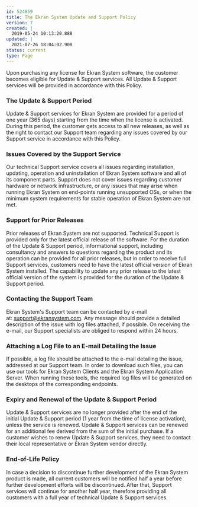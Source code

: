 ---
id: 524859
title: The Ekran System Update and Support Policy
version: 7
created: |
  2019-05-24 10:13:20.888
updated: |
  2021-07-26 18:04:02.908
status: current
type: Page
---

Upon purchasing any license for Ekran System software, the customer becomes eligible for Update & Support services. All Update & Support services will be provided in accordance with this Policy.

### The Update & Support Period

Update & Support services for Ekran System are provided for a period of one year (365 days) starting from the time when the license is activated. During this period, the customer gets access to all new releases, as well as the right to contact our Support team regarding any issues covered by our Support service in accordance with this Policy.

### Issues Covered by the Support Service

Our technical Support service covers all issues regarding installation, updating, operation and uninstallation of Ekran System software and all of its component parts. Support does not cover issues regarding customer hardware or network infrastructure, or any issues that may arise when running Ekran System on end-points running unsupported OSs, or when the minimum system requirements for stable operation of Ekran System are not met.

### Support for Prior Releases

Prior releases of Ekran System are not supported. Technical Support is provided only for the latest official release of the software. For the duration of the Update & Support period, informational support, including consultancy and answers to questions regarding the product and its operation can be provided for all prior releases, but in order to receive full Support services, customers need to have the latest official version of Ekran System installed. The capability to update any prior release to the latest official version of the system is provided for the duration of the Update & Support period.

### Contacting the Support Team

Ekran System's Support team can be contacted by e-mail at: [support@ekransystem.com](mailto:support@ekransystem.com). Any message should provide a detailed description of the issue with log files attached, if possible. On receiving the e-mail, our Support specialists are obliged to respond within 24 hours.

### Attaching a Log File to an E-mail Detailing the Issue

If possible, a log file should be attached to the e-mail detailing the issue, addressed at our Support team. In order to download such files, you can use our tools for Ekran System Clients and the Ekran System Application Server. When running these tools, the required log files will be generated on the desktops of the corresponding endpoints.

### Expiry and Renewal of the Update & Support Period

Update & Support services are no longer provided after the end of the initial Update & Support period (1 year from the time of license activation), unless the service is renewed. Update & Support services can be renewed for an additional fee derived from the sum of the initial purchase. If a customer wishes to renew Update & Support services, they need to contact their local representative or Ekran System vendor directly.

### End-of-Life Policy

In case a decision to discontinue further development of the Ekran System product is made, all current customers will be notified half a year before further development efforts will be discontinued. After that, Support services will continue for another half year, therefore providing all customers with a full year of technical Update & Support services.

